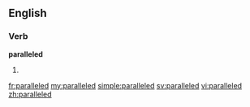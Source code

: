 ==English==

===Verb===
'''paralleled'''

#{{en-past of|parallel}}

[[fr:paralleled]]
[[my:paralleled]]
[[simple:paralleled]]
[[sv:paralleled]]
[[vi:paralleled]]
[[zh:paralleled]]